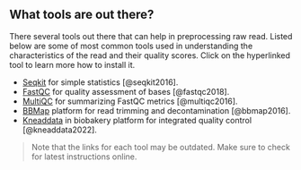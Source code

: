 <!-- # Preprocessing Tools -->
## What tools are out there?
There several tools out there that can help in preprocessing raw read. Listed below are some of most common tools used in understanding the characteristics of the read and their quality scores. Click on the hyperlinked tool to learn more how to install it.

- [Seqkit](https://bioinf.shenwei.me/seqkit/download/) for simple statistics [@seqkit2016].
- [FastQC](https://www.bioinformatics.babraham.ac.uk/projects/fastqc/) for quality assessment of bases [@fastqc2018].
- [MultiQC](https://multiqc.info/) for summarizing FastQC metrics [@multiqc2016].
- [BBMap](https://sourceforge.net/projects/bbmap/files/latest/download) platform for read trimming and decontamination [@bbmap2016].
- [Kneaddata](https://huttenhower.sph.harvard.edu/kneaddata/) in biobakery platform for integrated quality control [@kneaddata2022].

> Note that the links for each tool may be outdated. Make sure to check for latest instructions online.

